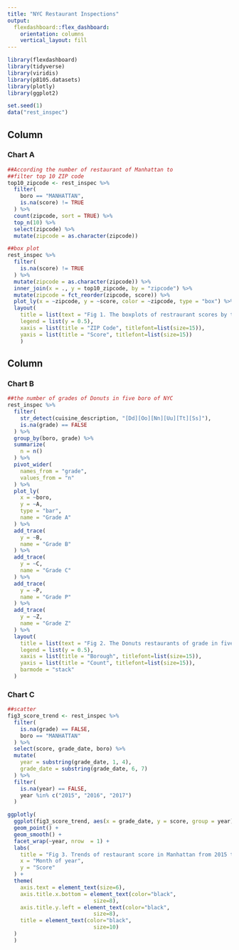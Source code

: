 ```yaml
---
title: "NYC Restaurant Inspections"
output: 
  flexdashboard::flex_dashboard:
    orientation: columns
    vertical_layout: fill
---
```


```r
library(flexdashboard)
library(tidyverse)
library(viridis)
library(p8105.datasets)
library(plotly)
library(ggplot2)

set.seed(1)
data("rest_inspec")

```

Column {data-width=500}
-----------------------------------------------------------------------

### Chart A

```r
##According the number of restaurant of Manhattan to
##filter top 10 ZIP code
top10_zipcode <- rest_inspec %>% 
  filter(
    boro == "MANHATTAN",
    is.na(score) != TRUE
  ) %>% 
  count(zipcode, sort = TRUE) %>% 
  top_n(10) %>% 
  select(zipcode) %>% 
  mutate(zipcode = as.character(zipcode))

##box plot
rest_inspec %>% 
  filter(
    is.na(score) != TRUE
  ) %>% 
  mutate(zipcode = as.character(zipcode)) %>% 
  inner_join(x = ., y = top10_zipcode, by = "zipcode") %>% 
  mutate(zipcode = fct_reorder(zipcode, score)) %>% 
  plot_ly(x = ~zipcode, y = ~score, color = ~zipcode, type = "box") %>% 
  layout(
    title = list(text = "Fig 1. The boxplots of restraurant scores by top 10 zip code area with most restraurants in Manhattan ", x = 0.0, titlefont=list(size=20)),
    legend = list(y = 0.5),
    xaxis = list(title = "ZIP Code", titlefont=list(size=15)),
    yaxis = list(title = "Score", titlefont=list(size=15))
    ) 

```

Column {data-width=500}
-----------------------------------------------------------------------

### Chart B

```r
##the number of grades of Donuts in five boro of NYC
rest_inspec %>% 
  filter(
    str_detect(cuisine_description, "[Dd][Oo][Nn][Uu][Tt][Ss]"),
    is.na(grade) == FALSE
  ) %>% 
  group_by(boro, grade) %>% 
  summarize(
    n = n()
  ) %>% 
  pivot_wider(
    names_from = "grade",
    values_from = "n"
  ) %>% 
  plot_ly(
    x = ~boro,
    y = ~A,
    type = "bar",
    name = "Grade A"
  ) %>% 
  add_trace(
    y = ~B,
    name = "Grade B"
  ) %>% 
  add_trace(
    y = ~C,
    name = "Grade C"
  ) %>% 
  add_trace(
    y = ~P,
    name = "Grade P"
  ) %>% 
  add_trace(
    y = ~Z,
    name = "Grade Z"
  ) %>% 
  layout(
    title = list(text = "Fig 2. The Donuts restaurants of grade in five borough of NYC ", x = 0.0, titlefont=list(size=20)),
    legend = list(y = 0.5),
    xaxis = list(title = "Borough", titlefont=list(size=15)),
    yaxis = list(title = "Count", titlefont=list(size=15)),
    barmode = "stack"
  )

```

### Chart C

```r
##scatter
fig3_score_trend <- rest_inspec %>% 
  filter(
    is.na(grade) == FALSE,
    boro == "MANHATTAN"
  ) %>%
  select(score, grade_date, boro) %>% 
  mutate(
    year = substring(grade_date, 1, 4),
    grade_date = substring(grade_date, 6, 7)
  ) %>% 
  filter(
    is.na(year) == FALSE,
    year %in% c("2015", "2016", "2017")
  ) 

ggplotly(
  ggplot(fig3_score_trend, aes(x = grade_date, y = score, group = year)) +
  geom_point() +
  geom_smooth() +
  facet_wrap(~year, nrow  = 1) +
  labs(
    title = "Fig 3. Trends of restaurant score in Manhattan from 2015 to 2017",
    x = "Month of year",
    y = "Score"
  ) +
  theme(
    axis.text = element_text(size=6),
    axis.title.x.bottom = element_text(color="black", 
                           size=8), 
    axis.title.y.left = element_text(color="black", 
                           size=8),
    title = element_text(color="black", 
                           size=10)
  ) 
  ) 
```

